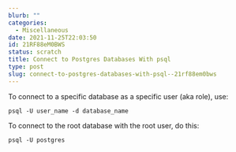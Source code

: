 ```yaml
---
blurb: ""
categories:
  - Miscellaneous
date: 2021-11-25T22:03:50
id: 21RF88eM0BWS
status: scratch
title: Connect to Postgres Databases With psql
type: post
slug: connect-to-postgres-databases-with-psql--21rf88em0bws
---
```


To connect to a specific database as a specific user (aka role), use:


```
psql -U user_name -d database_name
```    
        
        
To connect to the root database with the root user, do this:

```
psql -U postgres 
```


